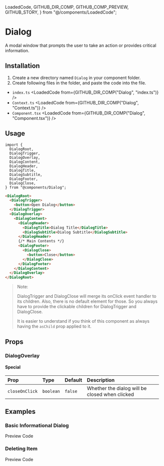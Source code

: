   LoadedCode,
  GITHUB_DIR_COMP,
  GITHUB_COMP_PREVIEW,
  GITHUB_STORY,
} from "@/components/LoadedCode";

# Dialog

A modal window that prompts the user to take an action or provides critical information.

<Playground />

## Installation

1. Create a new directory named `Dialog` in your component folder.
2. Create following files in the folder, and paste the code into the file.

- `index.ts`
  <LoadedCode from={GITHUB_DIR_COMP("Dialog", "index.ts")} />
- `Context.ts`
  <LoadedCode from={GITHUB_DIR_COMP("Dialog", "Context.ts")} />
- `Component.tsx`
  <LoadedCode from={GITHUB_DIR_COMP("Dialog", "Component.tsx")} />

## Usage

```tsx
import {
  DialogRoot,
  DialogTrigger,
  DialogOverlay,
  DialogContent,
  DialogHeader,
  DialogTitle,
  DialogSubtitle,
  DialogFooter,
  DialogClose,
} from "@components/Dialog";
```

```html
<DialogRoot>
  <DialogTrigger>
    <button>Open Dialog</button>
  </DialogTrigger>
  <DialogOverlay>
    <DialogContent>
      <DialogHeader>
        <DialogTitle>Dialog Title</DialogTitle>
        <DialogSubtitle>Dialog Subtitle</DialogSubtitle>
      </DialogHeader>
      {/* Main Contents */}
      <DialogFooter>
        <DialogClose>
          <button>Close</button>
        </DialogClose>
      </DialogFooter>
    </DialogContent>
  </DialogOverlay>
</DialogRoot>
```

> Note:
>
> DialogTrigger and DialogClose will merge its onClick event handler to its children.
> Also, there is no default element for those.
> So you always have to provide the clickable children for DialogTrigger and DialogClose.
>
> It is easier to understand if you think of this component as always having the `asChild` prop applied to it.

## Props

### DialogOverlay

#### Special

| Prop           | Type      | Default | Description                                    |
| :------------- | :-------- | :------ | :--------------------------------------------- |
| `closeOnClick` | `boolean` | `false` | Whether the dialog will be closed when clicked |

## Examples

### Basic Informational Dialog

<TabProvider defaultName="preview">
  <TabList>
    <TabTrigger name="preview">Preview</TabTrigger>
    <TabTrigger name="code">Code</TabTrigger>
  </TabList>
  <TabContent name="preview">
    <Story layout="centered">
      <Examples.BasicInformationalDialog />
    </Story>
  </TabContent>
  <TabContent name="code">
    <LoadedCode from={GITHUB_STORY("Dialog", "BasicInformationalDialog")} />
  </TabContent>
</TabProvider>

### Deleting Item

<TabProvider defaultName="preview">
  <TabList>
    <TabTrigger name="preview">Preview</TabTrigger>
    <TabTrigger name="code">Code</TabTrigger>
  </TabList>
  <TabContent name="preview">
    <Story layout="centered">
      <Examples.DeletingItem />
    </Story>
  </TabContent>
  <TabContent name="code">
    <LoadedCode from={GITHUB_STORY("Dialog", "DeletingItem")} />
  </TabContent>
</TabProvider>
